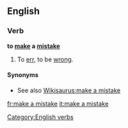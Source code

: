 ==English==

===Verb===
'''to [[make]] a [[mistake]]'''

# To [[err]], to be [[wrong]].

====Synonyms====
* See also [[Wikisaurus:make a mistake]]

[[Category:English verbs]]

[[fr:make a mistake]]
[[it:make a mistake]]